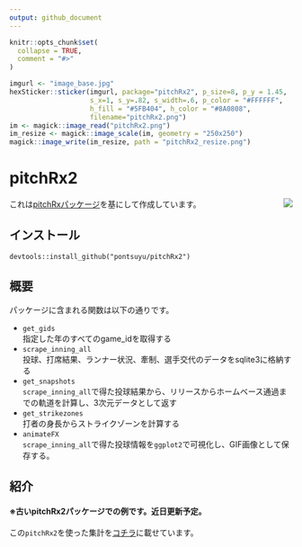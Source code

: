 ```yaml
---
output: github_document
---
```


<!-- README.md is generated from README.Rmd. Please edit that file -->

```r
knitr::opts_chunk$set(
  collapse = TRUE,
  comment = "#>"
)
```

```r
imgurl <- "image_base.jpg"
hexSticker::sticker(imgurl, package="pitchRx2", p_size=8, p_y = 1.45,
                    s_x=1, s_y=.82, s_width=.6, p_color = "#FFFFFF", 
                    h_fill = "#5FB404", h_color = "#8A0808",
                    filename="pitchRx2.png")
im <- magick::image_read("pitchRx2.png")
im_resize <- magick::image_scale(im, geometry = "250x250")
magick::image_write(im_resize, path = "pitchRx2_resize.png")
```

# pitchRx2
<img src="pitchRx2_resize.png" align="right">
これは[pitchRxパッケージ](https://github.com/cpsievert/pitchRx)を基にして作成しています。

## インストール
`devtools::install_github("pontsuyu/pitchRx2")`

## 概要
パッケージに含まれる関数は以下の通りです。

- `get_gids`<br>
    指定した年のすべてのgame_idを取得する
- `scrape_inning_all`<br>
    投球、打席結果、ランナー状況、牽制、選手交代のデータをsqlite3に格納する
- `get_snapshots`<br>
    `scrape_inning_all`で得た投球結果から、リリースからホームベース通過までの軌道を計算し、3次元データとして返す
- `get_strikezones`<br>
    打者の身長からストライクゾーンを計算する
- `animateFX`<br>
    `scrape_inning_all`で得た投球情報を`ggplot2`で可視化し、GIF画像として保存する。


## 紹介
#### ※古いpitchRx2パッケージでの例です。近日更新予定。

この`pitchRx2`を使った集計を[コチラ](https://pontsuyu.github.io/tsuyulog/post/2018/02/03/pitchf/x%E3%81%8B%E3%82%89%E8%A6%8B%E3%81%9F%E7%94%B0%E4%B8%AD%E5%B0%86%E5%A4%A7%E6%8A%95%E6%89%8B%EF%BC%91/)に載せています。

